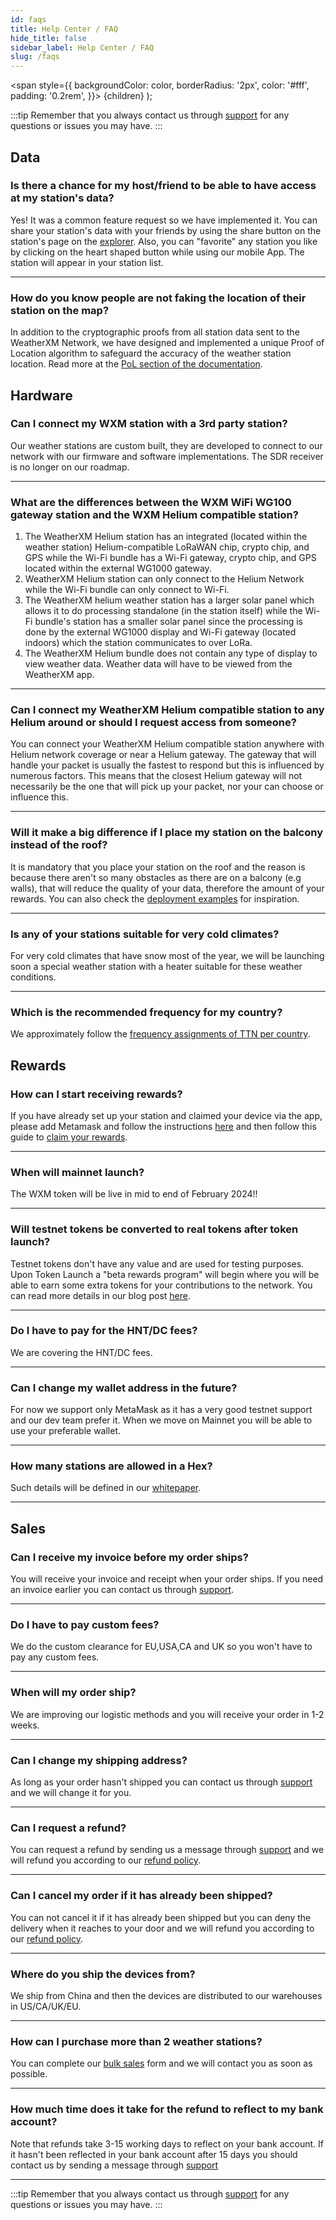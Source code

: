 ```yaml
---
id: faqs
title: Help Center / FAQ
hide_title: false
sidebar_label: Help Center / FAQ
slug: /faqs
---
```



  <span
    style={{
      backgroundColor: color,
      borderRadius: '2px',
      color: '#fff',
      padding: '0.2rem',
    }}>
    {children}
  </span>
);

:::tip
Remember that you always contact us through [support](https://support.weatherxm.com) for any questions or issues you may have.
:::


<!--<Hardware /> <Connectivity /> <Onboarding /> <API /> <B2B /> <BetaTesting /> <Claiming /> <Contribution /> <Explorer /> <Fees /> <Helium /> <HistoricalData /> <Installation /> <Invoicing /> <IOS /> <M5 /> <Orders /> <ProofOfLocation /> <Refund /> <RewardMechanism /> <RewardsDistribution /> <Shipping /> <TokenLaunch /> <Tokenomics /> <Troubleshooting /> <WeatherData /> -->

##  <Highlight color="#68a4f9">Data</Highlight>

   

  ### Is there a chance for my host/friend to be able to have access at my station's data?

  Yes! It was a common feature request so we have implemented it. You can share your station's data with your friends by using the share button on the station's page on the [explorer](https://explorer.weatherxm.com/). Also, you can "favorite" any station you like by clicking on the heart shaped button while using our mobile App.
  The station will appear in your station list.
    
  <hr />

### How do you know people are not faking the location of their station on the map?

In addition to the cryptographic proofs from all station data sent to the WeatherXM Network, we have designed and implemented a unique Proof of Location algorithm to safeguard the accuracy of the weather station location. Read more at the [PoL section of the documentation](/project/proof-of-location).




  ## <Highlight color="#68a4f9">Hardware</Highlight>

  
  ### Can I connect my WXM station with a 3rd party station?

  Our weather stations are custom built, they are developed to connect to our network with our firmware and software implementations. The SDR receiver is no longer on our roadmap.
  
  <hr />

  ### What are the differences between the WXM WiFi WG100 gateway  station and the WXM Helium compatible station?

  <ol>
    <li>The WeatherXM Helium station has an integrated (located within the weather station) Helium-compatible LoRaWAN chip, crypto chip, and GPS while the Wi-Fi bundle has a Wi-Fi gateway, crypto chip, and GPS located within the external WG1000 gateway. </li>
    <li>WeatherXM Helium station can only connect to the Helium Network while the Wi-Fi bundle can only connect to Wi-Fi.</li>
    <li>The WeatherXM helium weather station has a larger solar panel which allows it to do processing standalone (in the station itself) while the Wi-Fi bundle's station has a smaller solar panel since the processing is done by the external WG1000 display and Wi-Fi gateway (located indoors) which the station communicates to over LoRa.</li>
    <li>The WeatherXM Helium bundle does not contain any type of display to view weather data. Weather data will have to be viewed from the WeatherXM app.</li>
  </ol>
  
  <hr />

  ### Can I connect my WeatherXM Helium compatible station to any Helium around or should I request access from someone?

  You can connect your WeatherXM Helium compatible station anywhere with Helium network coverage or near a Helium gateway. The gateway that will handle your packet is usually the fastest to respond but this is influenced by numerous factors. This means that the closest Helium gateway will not necessarily be the one that will pick up your packet, nor your can choose or influence this.

  <hr />

  ### Will it make a big difference if I place my station on the balcony instead of the roof?

  It is mandatory that you place your station on the roof and the reason is because there aren't so many obstacles as there are on a balcony (e.g walls), that will reduce the quality of your data, therefore the amount of your rewards. 
  You can also check the [deployment examples](/deployment-examples) for inspiration.
  
  <hr />

 
  ### Is any of your stations suitable for very cold climates? 

  For very cold climates that have snow most of the year, we will be launching soon a special weather station with a heater suitable for these weather conditions. 
 
  <hr />

  ### Which is the recommended frequency for my country?

  We approximately follow the [frequency assignments of TTN per country](https://www.thethingsnetwork.org/docs/lorawan/frequencies-by-country/).


## <Highlight color="#68a4f9">Rewards</Highlight>

 
  ### How can I start receiving rewards?

  If you have already set up your station and claimed your device via the app, please add Metamask and follow the instructions [here](/wallet/add-edit-wallet-address) and then follow this guide to [claim your rewards](/project/rewards-claiming).
  
  <hr />

  ### When will mainnet launch?

  The WXM token will be live in mid to end of February 2024!!

  <hr />

  ### Will testnet tokens be converted to real tokens after token launch?

  Testnet tokens don't have any value and are used for testing purposes. Upon Token Launch a  "beta rewards program" will begin where you will be able to earn some extra tokens for your contributions to the network. You can read more details in our blog post [here](https://blog.weatherxm.com/beta-user-rewards-b2e27b1727d7). 
  
  <hr />

  ### Do I have to pay for the HNT/DC fees?

  We are covering the HNT/DC fees.
  
<hr />

  ### Can I change my wallet address in the future?

  For now we support only MetaMask as it has a very good testnet support and our dev team prefer it. When we move on Mainnet you will be able to use your preferable wallet.

<hr />

  ### How many stations are allowed in a Hex?

  Such details will be defined in our [whitepaper](https://weatherxm.com/whitepaper).

<hr />


## <Highlight color="#68a4f9">Sales</Highlight>

  ### Can I receive my invoice before my order ships?

  You will receive your invoice and receipt when your order ships. If you need an invoice earlier you can contact us through [support](https://support.weatherxm.com).
  <hr />

  ### Do I have to pay custom fees?

  We do the custom clearance for EU,USA,CA and UK so you won't have to pay any custom fees.

  <hr />

  ### When will my order ship?

  We are improving our logistic methods and you will receive your order in 1-2 weeks.
 
  <hr />

  ### Can I change my shipping address?

  As long as your order hasn't shipped you can contact us through [support](https://support.weatherxm.com) and we will change it for you.
  
  <hr />

  ### Can I request a refund?

  You can request a refund by sending us a message through [support](https://support.weatherxm.com) and we will refund you according to our [refund policy](https://weatherxm.com/terms-conditions/).
  
  <hr />

  ### Can I cancel my order if it has already been shipped?

  You can not cancel it if it has already been shipped but you can deny the delivery when it reaches to your door and we will refund you according to our [refund policy](https://weatherxm.com/terms-conditions/).
  
  <hr />

  ### Where do you ship the devices from?

  We ship from China and then the devices are distributed to our warehouses in US/CA/UK/EU.
  
  <hr />

  ### How can I purchase more than 2 weather stations?

  You can complete our [bulk sales](https://pages.weatherxm.com/bulk-order-form) form and we will contact you as soon as possible.
  
  <hr />

  ### How much time does it take for the refund to reflect to my bank account?

  Note that refunds take 3-15 working days to reflect on your bank account.
  If it hasn't been reflected in your bank account after 15 days you should contact us by sending a message through [support](https://support.weatherxm.com)

  <hr />


:::tip
Remember that you always contact us through [support](https://support.weatherxm.com) for any questions or issues you may have.
:::


